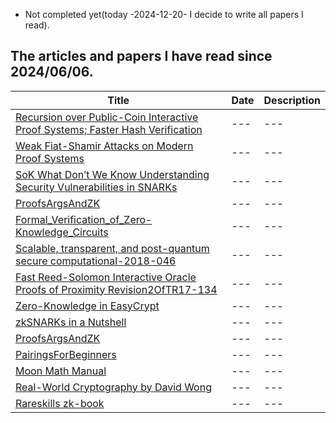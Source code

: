 - Not completed yet(today -2024-12-20- I decide to write all papers I read).

## The articles and papers I have read since 2024/06/06.

| Title | Date | Description |
| --- | --- | --- |
| [Recursion over Public-Coin Interactive Proof Systems; Faster Hash Verification](https://eprint.iacr.org/2022/1072) | --- | --- |
| [Weak Fiat-Shamir Attacks on Modern Proof Systems](https://eprint.iacr.org/2023/691) | --- | --- |
| [SoK What Don’t We Know Understanding Security Vulnerabilities in SNARKs]() |--- | --- |
| [ProofsArgsAndZK]() |--- | --- |
| [Formal_Verification_of_Zero-Knowledge_Circuits]() |--- | --- |
| [Scalable, transparent, and post-quantum secure computational-2018-046]() |--- | --- |
| [Fast Reed-Solomon Interactive Oracle Proofs of Proximity Revision2OfTR17-134]() |--- | --- |
| [Zero-Knowledge in EasyCrypt]() |--- | --- |
| [zkSNARKs in a Nutshell]() |--- | --- |
| [ProofsArgsAndZK]() |--- | --- |
| [PairingsForBeginners]() |--- | --- |
| [Moon Math Manual]() |--- | --- |
| [Real-World Cryptography by David Wong]() | --- | --- |
| [Rareskills zk-book](https://www.rareskills.io/zk-book) | --- | --- |